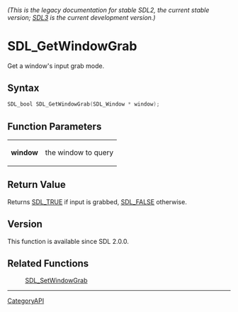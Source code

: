 ====== (This is the legacy documentation for stable SDL2, the current stable version; [https://wiki.libsdl.org/SDL3/ SDL3] is the current development version.) ======
= SDL_GetWindowGrab =

Get a window's input grab mode.

== Syntax ==

<syntaxhighlight lang='c'>
SDL_bool SDL_GetWindowGrab(SDL_Window * window);
</syntaxhighlight>

== Function Parameters ==

{|
|'''window'''
|the window to query
|}

== Return Value ==

Returns [[SDL_TRUE]] if input is grabbed, [[SDL_FALSE]] otherwise.

== Version ==

This function is available since SDL 2.0.0.

== Related Functions ==

:[[SDL_SetWindowGrab]]

----
[[CategoryAPI]]


